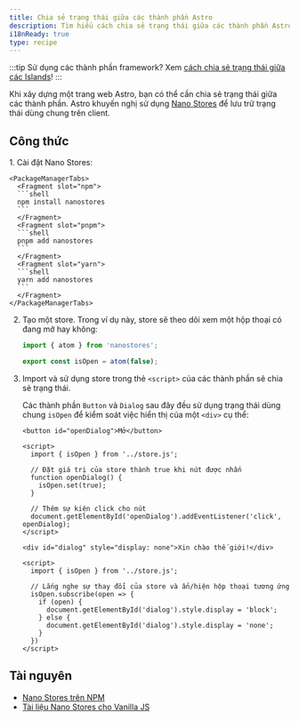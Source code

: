 ```yaml
---
title: Chia sẻ trạng thái giữa các thành phần Astro
description: Tìm hiểu cách chia sẻ trạng thái giữa các thành phần Astro với Nano Stores.
i18nReady: true
type: recipe
---
```


:::tip
Sử dụng các thành phần framework? Xem [cách chia sẻ trạng thái giữa các Islands](/vi/recipes/sharing-state-islands/)!
:::

Khi xây dựng một trang web Astro, bạn có thể cần chia sẻ trạng thái giữa các thành phần. Astro khuyến nghị sử dụng [Nano Stores](https://github.com/nanostores/nanostores) để lưu trữ trạng thái dùng chung trên client.

## Công thức

<Steps>
1. Cài đặt Nano Stores:

    <PackageManagerTabs>
      <Fragment slot="npm">
      ```shell
      npm install nanostores
      ```
      </Fragment>
      <Fragment slot="pnpm">
      ```shell
      pnpm add nanostores
      ```
      </Fragment>
      <Fragment slot="yarn">
      ```shell
      yarn add nanostores
      ```
      </Fragment>
    </PackageManagerTabs>

2. Tạo một store. Trong ví dụ này, store sẽ theo dõi xem một hộp thoại có đang mở hay không:

    ```ts title="src/store.js"
    import { atom } from 'nanostores';

    export const isOpen = atom(false);
    ```

3. Import và sử dụng store trong thẻ `<script>` của các thành phần sẽ chia sẻ trạng thái.

    Các thành phần `Button` và `Dialog` sau đây đều sử dụng trạng thái dùng chung `isOpen` để kiểm soát việc hiển thị của một `<div>` cụ thể:

    ```astro title="src/components/Button.astro"
    <button id="openDialog">Mở</button>

    <script>
      import { isOpen } from '../store.js';
      
      // Đặt giá trị của store thành true khi nút được nhấn
      function openDialog() {
        isOpen.set(true);
      }

      // Thêm sự kiện click cho nút
      document.getElementById('openDialog').addEventListener('click', openDialog);
    </script>
    ```

    ```astro title="src/components/Dialog.astro"
    <div id="dialog" style="display: none">Xin chào thế giới!</div>

    <script>
      import { isOpen } from '../store.js';

      // Lắng nghe sự thay đổi của store và ẩn/hiện hộp thoại tương ứng    
      isOpen.subscribe(open => {
        if (open) {
          document.getElementById('dialog').style.display = 'block';
        } else {
          document.getElementById('dialog').style.display = 'none';
        }
      })
    </script>
    ```
</Steps>

## Tài nguyên

- [Nano Stores trên NPM](https://www.npmjs.com/package/nanostores)
- [Tài liệu Nano Stores cho Vanilla JS](https://github.com/nanostores/nanostores#vanilla-js)